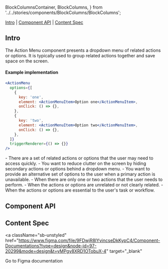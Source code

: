 
  BlockColumnsContainer,
  BlockColumns,
} from '../../stories/components/BlockColumns/BlockColumns';

<Meta of={ActionMenuStories} />

<Title>ActionMenu</Title>

[Intro](#Intro) | [Component API](#ComponentAPI) | [Content Spec](#ContentSpec)

## Intro <a id="Intro" />

The Action Menu component presents a dropdown menu of related actions or options. It is typically
used to group related actions together and save space on the screen.

<Canvas of={ActionMenuStories.Default} sourceState="none" />

#### Example implementation

```jsx
<ActionMenu
  options={[
    {
      key: 'one',
      element: <ActionMenuItem>Option one</ActionMenuItem>,
      onClick: () => {},
    },
    {
      key: 'two',
      element: <ActionMenuItem>Option two</ActionMenuItem>,
      onClick: () => {},
    },
  ]}
  triggerRenderer={() => {}}
/>
```

<BlockColumnsContainer>
  <BlockColumns label="When to Use">
    - There are a set of related actions or options that the user may need to
    access quickly. - You want to reduce clutter on the screen by hiding
    secondary actions or options behind a dropdown menu. - You want to provide
    an alternative set of options to the user when a primary action is
    unavailable.
  </BlockColumns>
  <BlockColumns isNegative label="When Not to Use">
    - When there are only one or two actions that the user needs to perform. -
    When the actions or options are unrelated or not clearly related. - When the
    actions or options are essential to the user's task or workflow.
  </BlockColumns>
</BlockColumnsContainer>

## Component API <a id="ComponentAPI" />

<ArgTypes of={ActionMenuStories.Default} sort="requiredFirst" />

## Content Spec <a id="ContentSpec" />

<a
  className="sb-unstyled"
  href="https://www.figma.com/file/9FDwjR8lYvincseDkKypC4/Component-Documentations?type=design&node-id=97-20299&mode=design&t=yMPgy8XRD1OTobuX-4"
  target="_blank"
>
  Go to Figma documentation
</a>
